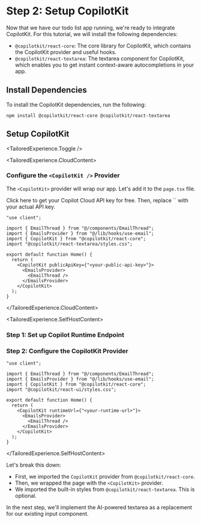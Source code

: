 
# Step 2: Setup CopilotKit

Now that we have our todo list app running, we're ready to integrate CopilotKit. For this tutorial, we will install the following dependencies:

- `@copilotkit/react-core`: The core library for CopilotKit, which contains the CopilotKit provider and useful hooks.
- `@copilotkit/react-textarea`: The textarea component for CopilotKit, which enables you to get instant context-aware autocompletions in your app.

## Install Dependencies

To install the CopilotKit dependencies, run the following:

```shell npm2yarn
npm install @copilotkit/react-core @copilotkit/react-textarea
```

## Setup CopilotKit
<TailoredExperience.Toggle />

<TailoredExperience.CloudContent>

  ### Configure the `<CopilotKit />` Provider

  The `<CopilotKit>` provider will wrap our app. Let's add it to the `page.tsx` file.

  <Callout type="info">
    <LinkToCopilotCloud>Click here to get your Copilot Cloud API key for free</LinkToCopilotCloud>. Then, replace `<your-public-api-key>` with your actual API key.
  </Callout>

  ```tsx filename="app/page.tsx" showLineNumbers {5-6,10,14}
  "use client";

  import { EmailThread } from "@/components/EmailThread";
  import { EmailsProvider } from "@/lib/hooks/use-email";
  import { CopilotKit } from "@copilotkit/react-core";
  import "@copilotkit/react-textarea/styles.css";

  export default function Home() {
    return (
      <CopilotKit publicApiKey={"<your-public-api-key>"}>
        <EmailsProvider>
          <EmailThread />
        </EmailsProvider>
      </CopilotKit>
    );
  }
  ```
</TailoredExperience.CloudContent>

<TailoredExperience.SelfHostContent>
  ### Step 1: Set up Copilot Runtime Endpoint

  <SelfHostingCopilotRuntimeCreateEndpoint />

  ### Step 2: Configure the CopilotKit Provider

  ```tsx filename="app/page.tsx" showLineNumbers {5,10,14}
  "use client";

  import { EmailThread } from "@/components/EmailThread";
  import { EmailsProvider } from "@/lib/hooks/use-email";
  import { CopilotKit } from "@copilotkit/react-core";
  import "@copilotkit/react-ui/styles.css";

  export default function Home() {
    return (
      <CopilotKit runtimeUrl={"<your-runtime-url>"}>
        <EmailsProvider>
          <EmailThread />
        </EmailsProvider>
      </CopilotKit>
    );
  }
  ```

</TailoredExperience.SelfHostContent>


Let's break this down:

- First, we imported the `CopilotKit` provider from `@copilotkit/react-core`.
- Then, we wrapped the page with the `<CopilotKit>` provider.
- We imported the built-in styles from `@copilotkit/react-textarea`. This is optional.

In the next step, we'll implement the AI-powered textarea as a replacement for our existing input component.